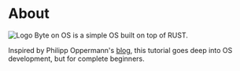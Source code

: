 # About
![Logo](/Logo_transparent.png)
Byte on OS is a simple OS built on top of RUST. 

Inspired by Philipp Oppermann's [blog](https://os.phil-opp.com/), this tutorial goes deep into OS development, but for complete beginners.